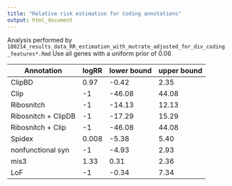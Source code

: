 ```yaml
---
title: "Relative risk estimation for Coding annotations"
output: html_document
---
```

Analysis performed by `180214_results_data_RR_estimation_with_mutrate_adjusted_for_div_coding_features*.Rmd`
Use all genes with a uniform prior of 0.06

|Annotation|logRR|lower bound|upper bound|
|----|----|----|----|
| ClipBD | 0.97 | -0.42 | 2.35 |
| Clip   | -1 | -46.08 | 44.08|
| Ribosnitch | -1 | -14.13 | 12.13|
| Ribosnitch + ClipDB| -1 | -17.29 | 15.29|
| Ribosnitch + Clip | -1 | -46.08 | 44.08|
| Spidex | 0.008 | -5.38 | 5.40 |
| nonfunctional syn | -1 | -4.93 | 2.93 |
| mis3 | 1.33 | 0.31 | 2.36 |
| LoF | -1 | -0.34 | 7.34|